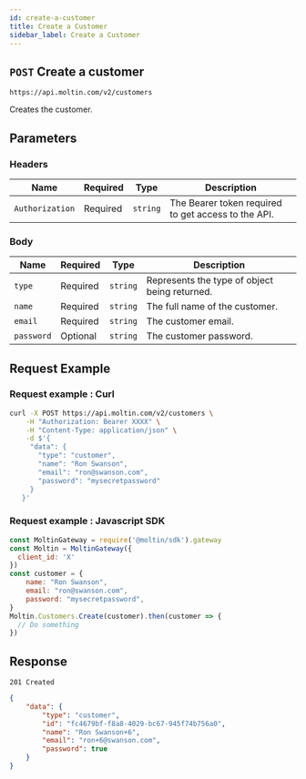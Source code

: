 ```yaml
---
id: create-a-customer
title: Create a Customer
sidebar_label: Create a Customer
---
```


## `POST` Create a customer

```http
https://api.moltin.com/v2/customers
```

Creates the customer.

## Parameters

### Headers

| Name | Required | Type | Description |
| --- | --- | --- | --- |
| `Authorization` | Required | `string` | The Bearer token required to get access to the API. |

### Body

| Name | Required | Type | Description |
| --- | --- | --- | --- |
| `type` | Required | `string` | Represents the type of object being returned. |
| `name` | Required | `string` | The full name of the customer. |
| `email` | Required | `string` | The customer email. |
| `password` | Optional | `string` | The customer password. |

## Request Example

### Request example : Curl

```bash
curl -X POST https://api.moltin.com/v2/customers \
    -H "Authorization: Bearer XXXX" \
    -H "Content-Type: application/json" \
    -d $'{
     "data": {
       "type": "customer",
       "name": "Ron Swanson",
       "email": "ron@swanson.com",
       "password": "mysecretpassword"
     }
   }'
```

### Request example : Javascript SDK

```javascript
const MoltinGateway = require('@moltin/sdk').gateway
const Moltin = MoltinGateway({
  client_id: 'X'
})
const customer = {
    name: "Ron Swanson",
    email: "ron@swanson.com",
    password: "mysecretpassword",
}
Moltin.Customers.Create(customer).then(customer => {
  // Do something
})
```

## Response

`201 Created`


```json
{
    "data": {
        "type": "customer",
        "id": "fc4679bf-f8a8-4029-bc67-945f74b756a0",
        "name": "Ron Swanson+6",
        "email": "ron+6@swanson.com",
        "password": true
    }
}
```
